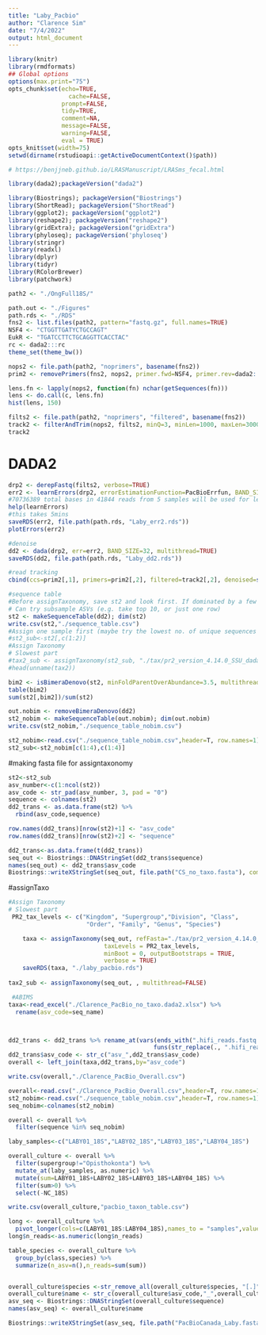 ```yaml
---
title: "Laby_Pacbio"
author: "Clarence Sim"
date: "7/4/2022"
output: html_document
---
```


```r

library(knitr)
library(rmdformats)
## Global options
options(max.print="75")
opts_chunk$set(echo=TRUE,
	             cache=FALSE,
               prompt=FALSE,
               tidy=TRUE,
               comment=NA,
               message=FALSE,
               warning=FALSE,
               eval = TRUE)
opts_knit$set(width=75)
setwd(dirname(rstudioapi::getActiveDocumentContext()$path))

```

```r
# https://benjjneb.github.io/LRASManuscript/LRASms_fecal.html

library(dada2);packageVersion("dada2")

library(Biostrings); packageVersion("Biostrings")
library(ShortRead); packageVersion("ShortRead")
library(ggplot2); packageVersion("ggplot2")
library(reshape2); packageVersion("reshape2")
library(gridExtra); packageVersion("gridExtra")
library(phyloseq); packageVersion('phyloseq')
library(stringr)
library(readxl)
library(dplyr)
library(tidyr)
library(RColorBrewer)
library(patchwork)
```

```r

path2 <- "./OngFull18S/"

path.out <- "./Figures"
path.rds <- "./RDS"
fns2 <- list.files(path2, pattern="fastq.gz", full.names=TRUE)
NSF4 <- "CTGGTTGATYCTGCCAGT"
EukR <- "TGATCCTTCTGCAGGTTCACCTAC"
rc <- dada2:::rc
theme_set(theme_bw())

```

```r
nops2 <- file.path(path2, "noprimers", basename(fns2))
prim2 <- removePrimers(fns2, nops2, primer.fwd=NSF4, primer.rev=dada2:::rc(EukR), orient=TRUE)

lens.fn <- lapply(nops2, function(fn) nchar(getSequences(fn)))
lens <- do.call(c, lens.fn)
hist(lens, 150)

filts2 <- file.path(path2, "noprimers", "filtered", basename(fns2))
track2 <- filterAndTrim(nops2, filts2, minQ=3, minLen=1000, maxLen=3000, maxN=0, rm.phix=FALSE, maxEE=2)
track2
```

# DADA2

```r
drp2 <- derepFastq(filts2, verbose=TRUE)
err2 <- learnErrors(drp2, errorEstimationFunction=PacBioErrfun, BAND_SIZE=32, multithread=TRUE, qualityType="FastqQuality")
#70736389 total bases in 41844 reads from 5 samples will be used for learning the error rates.
help(learnErrors)
#this takes 5mins
saveRDS(err2, file.path(path.rds, "Laby_err2.rds"))
plotErrors(err2)

#denoise
dd2 <- dada(drp2, err=err2, BAND_SIZE=32, multithread=TRUE)
saveRDS(dd2, file.path(path.rds, "Laby_dd2.rds"))

#read tracking
cbind(ccs=prim2[,1], primers=prim2[,2], filtered=track2[,2], denoised=sapply(dd2, function(x) sum(x$denoised)))

#sequence table
#Before assignTaxonomy, save st2 and look first. If dominated by a few ASVs,
# Can try subsample ASVs (e.g. take top 10, or just one row)
st2 <- makeSequenceTable(dd2); dim(st2)
write.csv(st2,"./sequence_table.csv")
#Assign one sample first (maybe try the lowest no. of unique sequences first)
#st2_sub<-st2[,c(1:2)]
#Assign Taxonomy
# Slowest part
#tax2_sub <- assignTaxonomy(st2_sub, "./tax/pr2_version_4.14.0_SSU_dada2.fasta", multithread=FALSE) 
#head(unname(tax2))

bim2 <- isBimeraDenovo(st2, minFoldParentOverAbundance=3.5, multithread=TRUE)
table(bim2)
sum(st2[,bim2])/sum(st2)

out.nobim <- removeBimeraDenovo(dd2)
st2_nobim <- makeSequenceTable(out.nobim); dim(out.nobim)
write.csv(st2_nobim,"./sequence_table_nobim.csv")

st2_nobim<-read.csv("./sequence_table_nobim.csv",header=T, row.names=1)
st2_sub<-st2_nobim[c(1:4),c(1:4)]
```

#making fasta file for assigntaxonomy

```r
st2<-st2_sub
asv_number<-c(1:ncol(st2))
asv_code <- str_pad(asv_number, 3, pad = "0")
sequence <- colnames(st2)
dd2_trans <- as.data.frame(st2) %>% 
  rbind(asv_code,sequence)

row.names(dd2_trans)[nrow(st2)+1] <- "asv_code"
row.names(dd2_trans)[nrow(st2)+2] <- "sequence"

dd2_trans<-as.data.frame(t(dd2_trans))
seq_out <- Biostrings::DNAStringSet(dd2_trans$sequence)
names(seq_out) <- dd2_trans$asv_code
Biostrings::writeXStringSet(seq_out, file.path("CS_no_taxo.fasta"), compress=FALSE, width = 20000)

```

#assignTaxo

```r
#Assign Taxonomy
# Slowest part
 PR2_tax_levels <- c("Kingdom", "Supergroup","Division", "Class", 
                      "Order", "Family", "Genus", "Species")

    taxa <- assignTaxonomy(seq_out, refFasta="./tax/pr2_version_4.14.0_SSU_dada2.fasta",  
                           taxLevels = PR2_tax_levels,
                           minBoot = 0, outputBootstraps = TRUE,
                           verbose = TRUE)
    saveRDS(taxa, "./laby_pacbio.rds")
    
tax2_sub <- assignTaxonomy(seq_out, , multithread=FALSE) 

 #ABIMS
taxa<-read_excel("./Clarence_PacBio_no_taxo.dada2.xlsx") %>%
  rename(asv_code=seq_name)



dd2_trans <- dd2_trans %>% rename_at(vars(ends_with(".hifi_reads.fastq.gz")), 
                                         funs(str_replace(., ".hifi_reads.fastq.gz", "")))
dd2_trans$asv_code <- str_c("asv_",dd2_trans$asv_code)
overall <- left_join(taxa,dd2_trans,by="asv_code")

write.csv(overall,"./Clarence_PacBio_Overall.csv")
```

```r

overall<-read.csv("./Clarence_PacBio_Overall.csv",header=T, row.names=1)
st2_nobim<-read.csv("./sequence_table_nobim.csv",header=T, row.names=1)
seq_nobim<-colnames(st2_nobim)

overall <- overall %>% 
  filter(sequence %in% seq_nobim)

laby_samples<-c("LABY01_18S","LABY02_18S","LABY03_18S","LABY04_18S")

overall_culture <- overall %>% 
  filter(supergroup!="Opisthokonta") %>%
  mutate_at(laby_samples, as.numeric) %>%
  mutate(sum=LABY01_18S+LABY02_18S+LABY03_18S+LABY04_18S) %>% 
  filter(sum>0) %>%
  select(-NC_18S)

write.csv(overall_culture,"pacbio_taxon_table.csv")

long <- overall_culture %>% 
  pivot_longer(cols=c(LABY01_18S:LABY04_18S),names_to = "samples",values_to = "n_reads")
long$n_reads<-as.numeric(long$n_reads)

table_species <- overall_culture %>%
  group_by(class,species) %>%
  summarize(n_asv=n(),n_reads=sum(sum))


overall_culture$species <-str_remove_all(overall_culture$species, "[.]")
overall_culture$name <- str_c(overall_culture$asv_code,"_",overall_culture$species,";size=",overall_culture$sum)
asv_seq <- Biostrings::DNAStringSet(overall_culture$sequence)
names(asv_seq) <- overall_culture$name

Biostrings::writeXStringSet(asv_seq, file.path("PacBioCanada_Laby.fasta"), compress=FALSE, width = 20000)


```

